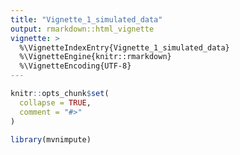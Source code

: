 ```yaml
---
title: "Vignette_1_simulated_data"
output: rmarkdown::html_vignette
vignette: >
  %\VignetteIndexEntry{Vignette_1_simulated_data}
  %\VignetteEngine{knitr::rmarkdown}
  %\VignetteEncoding{UTF-8}
---
```


```r
knitr::opts_chunk$set(
  collapse = TRUE,
  comment = "#>"
)
```

```r
library(mvnimpute)
```
